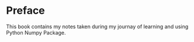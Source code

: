# Preface {.unnumbered}

This book contains my notes taken during my journay of learning and using Python Numpy Package.